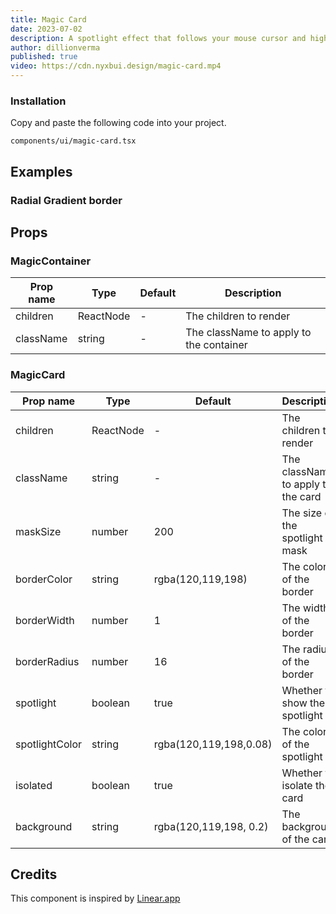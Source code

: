 ```yaml
---
title: Magic Card
date: 2023-07-02
description: A spotlight effect that follows your mouse cursor and highlights borders on hover.
author: dillionverma
published: true
video: https://cdn.nyxbui.design/magic-card.mp4
---
```


<ComponentPreview name="magic-card-demo" />

<Steps>

### Installation

Copy and paste the following code into your project.

```text
components/ui/magic-card.tsx
```

<ComponentSource name="magic-card" />

</Steps>

## Examples

### Radial Gradient border

<ComponentPreview name="magic-card-gradient" />

## Props

### MagicContainer

| Prop name | Type      | Default | Description                             |
| --------- | --------- | ------- | --------------------------------------- |
| children  | ReactNode | -       | The children to render                  |
| className | string    | -       | The className to apply to the container |

### MagicCard

| Prop name      | Type      | Default                | Description                        |
| -------------- | --------- | ---------------------- | ---------------------------------- |
| children       | ReactNode | -                      | The children to render             |
| className      | string    | -                      | The className to apply to the card |
| maskSize       | number    | 200                    | The size of the spotlight mask     |
| borderColor    | string    | rgba(120,119,198)      | The color of the border            |
| borderWidth    | number    | 1                      | The width of the border            |
| borderRadius   | number    | 16                     | The radius of the border           |
| spotlight      | boolean   | true                   | Whether to show the spotlight      |
| spotlightColor | string    | rgba(120,119,198,0.08) | The color of the spotlight         |
| isolated       | boolean   | true                   | Whether to isolate the card        |
| background     | string    | rgba(120,119,198, 0.2) | The background of the card         |

## Credits

This component is inspired by [Linear.app](https://linear.app/features)
